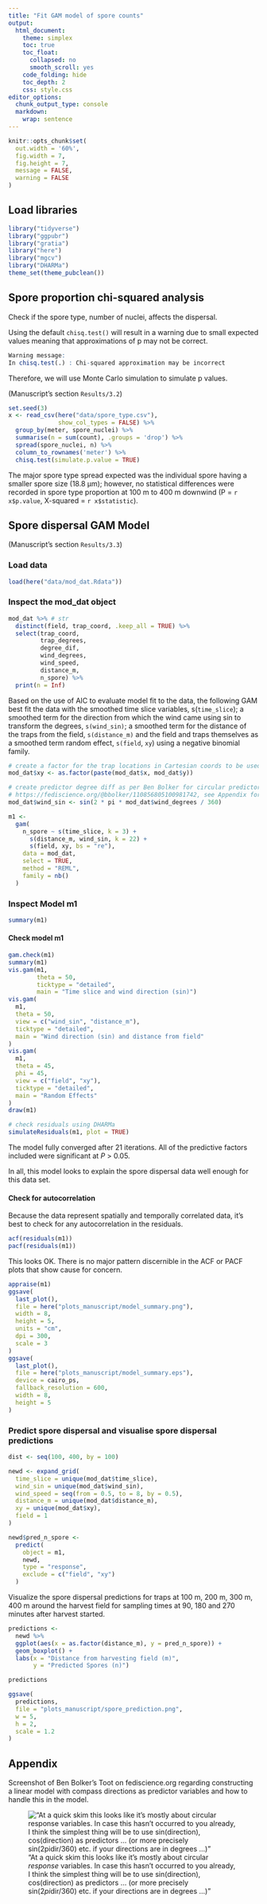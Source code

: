 ```yaml
---
title: "Fit GAM model of spore counts"
output:
  html_document:
    theme: simplex
    toc: true
    toc_float:
      collapsed: no
      smooth_scroll: yes
    code_folding: hide
    toc_depth: 2
    css: style.css
editor_options: 
  chunk_output_type: console
  markdown: 
    wrap: sentence
---
```


```r
knitr::opts_chunk$set(
  out.width = '60%',
  fig.width = 7,
  fig.height = 7,
  message = FALSE,
  warning = FALSE
)
```

## Load libraries

```r
library("tidyverse")
library("ggpubr")
library("gratia")
library("here")
library("mgcv")
library("DHARMa")
theme_set(theme_pubclean())
```

## Spore proportion chi-squared analysis

Check if the spore type, number of nuclei, affects the dispersal.

Using the default `chisq.test()` will result in a warning due to small expected values meaning that approximations of p may not be correct.
```r
Warning message:
In chisq.test(.) : Chi-squared approximation may be incorrect
```
Therefore, we will use Monte Carlo simulation to simulate p values.

(Manuscript's section `Results/3.2`)

```r
set.seed(3)
x <- read_csv(here("data/spore_type.csv"),
              show_col_types = FALSE) %>%
  group_by(meter, spore_nuclei) %>%
  summarise(n = sum(count), .groups = 'drop') %>%
  spread(spore_nuclei, n) %>%
  column_to_rownames('meter') %>%
  chisq.test(simulate.p.value = TRUE) 
```

The major spore type spread expected was the individual spore having a smaller spore size (18.8 µm); however, no statistical differences were recorded in spore type proportion at 100 m to 400 m downwind (P = `r x$p.value`, X-squared = `r x$statistic`).

## Spore dispersal GAM Model

(Manuscript's section `Results/3.3`)

### Load data

```r
load(here("data/mod_dat.Rdata"))
```

### Inspect the mod_dat object

```r
mod_dat %>% # str
  distinct(field, trap_coord, .keep_all = TRUE) %>%
  select(trap_coord,
         trap_degrees,
         degree_dif,
         wind_degrees,
         wind_speed,
         distance_m,
         n_spore) %>%
  print(n = Inf)
```

Based on the use of AIC to evaluate model fit to the data, the following GAM best fit the data with the smoothed time slice variables, s(`time_slice`); a smoothed term for the direction from which the wind came using sin to transform the degrees, `s(wind_sin)`; a smoothed term for the distance of the traps from the field, `s(distance_m)` and the field and traps themselves as a smoothed term random effect, `s(field`, `xy`) using a negative binomial family.

```r
# create a factor for the trap locations in Cartesian coords to be used as a random effect
mod_dat$xy <- as.factor(paste(mod_dat$x, mod_dat$y))

# create predictor degree diff as per Ben Bolker for circular predictors,
# https://fediscience.org/@bbolker/110856805100981742, see Appendix for screenshot
mod_dat$wind_sin <- sin(2 * pi * mod_dat$wind_degrees / 360)

m1 <-
  gam(
    n_spore ~ s(time_slice, k = 3) +
      s(distance_m, wind_sin, k = 22) +
      s(field, xy, bs = "re"),
    data = mod_dat,
    select = TRUE,
    method = "REML",
    family = nb()
  )
```

### Inspect Model m1

```r
summary(m1)
```

#### Check model m1

```r
gam.check(m1)
summary(m1)
vis.gam(m1,
        theta = 50,
        ticktype = "detailed",
        main = "Time slice and wind direction (sin)")
vis.gam(
  m1,
  theta = 50,
  view = c("wind_sin", "distance_m"),
  ticktype = "detailed",
  main = "Wind direction (sin) and distance from field"
)
vis.gam(
  m1,
  theta = 45,
  phi = 45,
  view = c("field", "xy"),
  ticktype = "detailed",
  main = "Random Effects"
)
draw(m1)

# check residuals using DHARMa
simulateResiduals(m1, plot = TRUE)
```

The model fully converged after 21 iterations.
All of the predictive factors included were significant at *P* \> 0.05.



In all, this model looks to explain the spore dispersal data well enough for this data set.

#### Check for autocorrelation

Because the data represent spatially and temporally correlated data, it's best to check for any autocorrelation in the residuals.

```r
acf(residuals(m1))
pacf(residuals(m1))
```

This looks OK.
There is no major pattern discernible in the ACF or PACF plots that show cause for concern.

```r
appraise(m1)
ggsave(
  last_plot(),
  file = here("plots_manuscript/model_summary.png"),
  width = 8,
  height = 5,
  units = "cm",
  dpi = 300,
  scale = 3
)
ggsave(
  last_plot(),
  file = here("plots_manuscript/model_summary.eps"),
  device = cairo_ps,
  fallback_resolution = 600,
  width = 8,
  height = 5
)
```

### Predict spore dispersal and visualise spore dispersal predictions

```r
dist <- seq(100, 400, by = 100)

newd <- expand_grid(
  time_slice = unique(mod_dat$time_slice),
  wind_sin = unique(mod_dat$wind_sin),
  wind_speed = seq(from = 0.5, to = 8, by = 0.5),
  distance_m = unique(mod_dat$distance_m),
  xy = unique(mod_dat$xy),
  field = 1
)

newd$pred_n_spore <-
  predict(
    object = m1,
    newd,
    type = "response",
    exclude = c("field", "xy")
  )
```

Visualize the spore dispersal predictions for traps at 100 m, 200 m, 300 m, 400 m around the harvest field for sampling times at 90, 180 and 270 minutes after harvest started.

```r
predictions <-
  newd %>%
  ggplot(aes(x = as.factor(distance_m), y = pred_n_spore)) +
  geom_boxplot() +
  labs(x = "Distance from harvesting field (m)",
       y = "Predicted Spores (n)")

predictions
```

```r
ggsave(
  predictions,
  file = "plots_manuscript/spore_prediction.png",
  w = 5,
  h = 2,
  scale = 1.2
)
```

## Appendix

Screenshot of Ben Bolker's Toot on fediscience.org regarding constructing a linear model with compass directions as predictor variables and how to handle this in the model.

!["At a quick skim this looks like it's mostly about circular *response* variables. In case this hasn't occurred to you already, I think the simplest thing will be to use sin(direction), cos(direction) as predictors ... (or more precisely sin(2*pi*dir/360) etc. if your directions are in degrees ...)"](images/BBolker_Toot.png)
